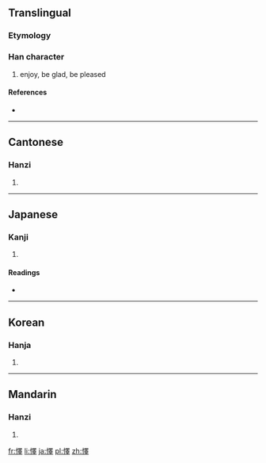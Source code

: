 {{also|怿}}
==Translingual==

===Etymology===
{{Han compound|心|睪|c1=s|c2=p|t1=heart|ls=psc}}

===Han character===
{{Han char|rn=61|rad=心|as=13|sn=16|four=9604<sub>1</sub>|canj=心田中十 (PWLJ)}}

# enjoy, be glad, be pleased

====References====
* {{Han ref|kx=0406.010|dkj=11334|dj=0747.010|hdz=42361.030|uh=61CC|ud=25036|bh=E97D|bd=59773}}

----

==Cantonese==

===Hanzi===
{{yue-hanzi|jyut=|y=yik6|sim=怿}}

# {{defn|lang=yue|sort=心13}}

----

==Japanese==

===Kanji===
{{ja-kanji|grade=|rs=心13}}

# {{defn|lang=ja|sort=心13}}

====Readings====
* {{ja-readings|on=[[えき]] (eki)|kun=[[よろこぶ]] (yorokobu)}}

----

==Korean==

===Hanja===
{{ko-hanja|hangeul=역|eumhun=|rv=yeok|mr=yŏk|y=yek}}

# {{defn|lang=ko|sort=心13}}

----

==Mandarin==

===Hanzi===
{{cmn-hanzi|sim=怿|pin=[[yì]] ([[yi4]])|wg=i<sup>4</sup>}}

# {{defn|lang=cmn|sort=心13}}

[[fr:懌]]
[[li:懌]]
[[ja:懌]]
[[pl:懌]]
[[zh:懌]]